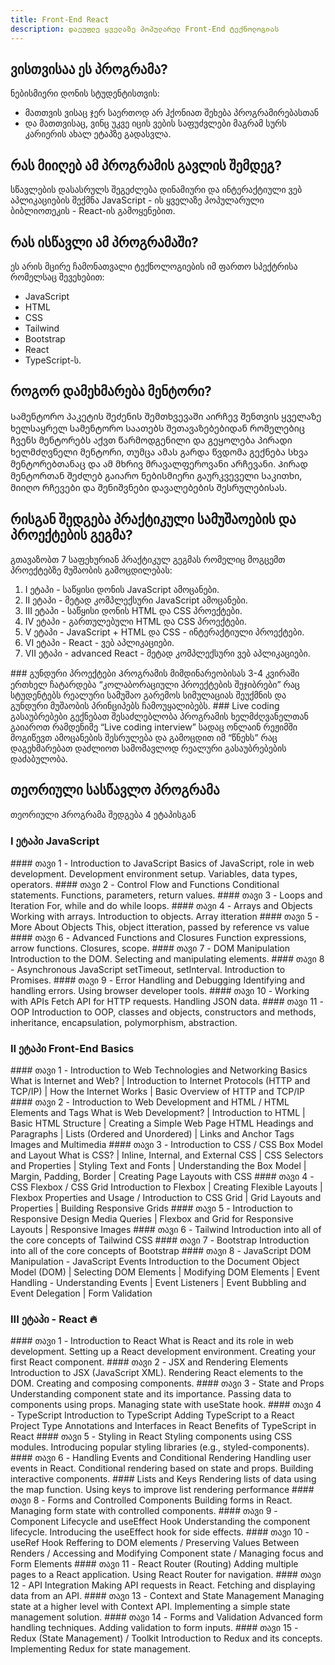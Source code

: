 ```yaml
---
title: Front-End React
description: დაეუფლე ყველაზე პოპულარულ Front-End ტექნოლოგიას
---
```


## ვისთვისაა ეს პროგრამა?

ნებისმიერი დონის სტუდენტისთვის:

- მათთვის ვისაც ჯერ საერთოდ არ ჰქონიათ შეხება პროგრამირებასთან
- და მათთვისაც, ვინც უკვე იცის ვების საფუძვლები მაგრამ სურს კარიერის ახალ ეტაპზე გადასვლა.

## რას მიიღებ ამ პროგრამის გავლის შემდეგ?

სწავლების დასასრულს შეგეძლება დინამიური და ინტერაქტიული ვებ აპლიკაციების შექმნა JavaScript - ის ყველაზე პოპულარული ბიბლიოთეკის - React-ის გამოყენებით.

## რას ისწავლი ამ პროგრამაში?

ეს არის მცირე ჩამონათვალი ტექნოლოგიების იმ ფართო სპექტრისა რომელსაც შევეხებით:

- JavaScript
- HTML
- CSS
- Tailwind
- Bootstrap
- React
- TypeScript-ს.

## როგორ დამეხმარება მენტორი?

Სამენტორო პაკეტის შეძენის შემთხვევაში აირჩევ შენთვის ყველაზე ხელსაყრელ სამენტორო საათებს შეთავაზებებიდან რომელებიც ჩვენს მენტორებს აქვთ წარმოდგენილი და გეყოლება პირადი ხელმძღვნელი მენტორი, თუმცა ამას გარდა წვდომა გექნება სხვა მენტორებთანაც და ამ მხრივ მრავალფეროვანი არჩევანი. Პირად მენტორთან შეძლებ გაიარო ნებისმიერი გაურკვეველი საკითხი, მიიღო რჩევები და შენიშვნები დავალებების შესრულებისას.

## რისგან შედგება პრაქტიკული სამუშაოების და პროექტების გეგმა?

გთავაზობთ 7 საფეხურიან პრაქტიკულ გეგმას რომელიც მოგცემთ პროექტებზე მუშაობის გამოცდილებას:

1. I ეტაპი - საწყისი დონის JavaScript ამოცანები.
1. II ეტაპი - მეტად კომპლექსური JavaScript ამოცანები.
1. III ეტაპი - საწყისი დონის HTML და CSS პროექტები.
1. IV ეტაპი - გართულებული HTML და CSS პროექტები.
1. V ეტაპი - JavaScript + HTML და CSS - ინტერაქტიული პროექტები.
1. VI ეტაპი - React - ვებ აპლიკაციები.
1. VII ეტაპი - advanced React - მეტად კომპლექსური ვებ აპლიკაციები.

<Callout>
  ### გუნდური პროექტები Პროგრამის მიმდინარეობისას 3-4 კვირაში ერთხელ ჩატარდება
  “კოლაბორაციული პროექტების შეჯიბრები” რაც სტუდენტებს რეალური სამუშაო გარემოს
  სიმულაციას შეუქმნის და გუნდური მუშაობის პრინციპებს ჩამოუყალიბებს.
</Callout>

<Callout>
### Live coding გასაუბრებები
გექნებათ შესაძლებლობა პროგრამის ხელმძღვანელთან გაიაროთ რამდენიმე “Live coding interview” სადაც ონლაინ რეჟიმში მოგიწევთ ამოცანების შესრულება და გამოცდით იმ “წნეხს” რაც დაგეხმარებათ დაძლიოთ სამომავლოდ რეალური გასაუბრებების დაძაბულობა.

</Callout>

## თეორიული სასწავლო პროგრამა

თეორიული Პროგრამა შედგება 4 ეტაპისგან

### I ეტაპი JavaScript

<div className="grid sm:grid-cols-2 gap-4 mt-6">

<Card>
  #### თავი 1 - Introduction to JavaScript Basics of JavaScript, role in web
  development. Development environment setup. Variables, data types, operators.
</Card>

<Card>
  #### თავი 2 - Control Flow and Functions Conditional statements. Functions,
  parameters, return values.
</Card>
<Card>
  #### თავი 3 - Loops and Iteration For, while and do while loops.
</Card>
<Card>
  #### თავი 4 - Arrays and Objects Working with arrays. Introduction to objects.
  Array itteration
</Card>

<Card>
  #### თავი 5 - More About Objects This, object itteration, passed by reference
  vs value
</Card>

<Card>
  #### თავი 6 - Advanced Functions and Closures Function expressions, arrow
  functions. Closures, scope.
</Card>

<Card>
  #### თავი 7 - DOM Manipulation Introduction to the DOM. Selecting and
  manipulating elements.
</Card>

<Card>
  #### თავი 8 - Asynchronous JavaScript setTimeout, setInterval. Introduction to
  Promises.
</Card>

<Card>
  #### თავი 9 - Error Handling and Debugging Identifying and handling errors.
  Using browser developer tools.
</Card>

<Card>
  #### თავი 10 - Working with APIs Fetch API for HTTP requests. Handling JSON
  data.
</Card>

<Card>
  #### თავი 11 - OOP Introduction to OOP, classes and objects, constructors and
  methods, inheritance, encapsulation, polymorphism, abstraction.
</Card>

</div>

### II ეტაპი Front-End Basics

<div className="grid sm:grid-cols-2 gap-4 mt-6">

<Card>
  #### თავი 1 - Introduction to Web Technologies and Networking Basics What is
  Internet and Web? | Introduction to Internet Protocols (HTTP and TCP/IP) | How
  the Internet Works | Basic Overview of HTTP and TCP/IP
</Card>
<Card>
  #### თავი 2 - Introduction to Web Development and HTML / HTML Elements and
  Tags What is Web Development? | Introduction to HTML | Basic HTML Structure |
  Creating a Simple Web Page HTML Headings and Paragraphs | Lists (Ordered and
  Unordered) | Links and Anchor Tags Images and Multimedia
</Card>

<Card>
  #### თავი 3 - Introduction to CSS / CSS Box Model and Layout What is CSS? |
  Inline, Internal, and External CSS | CSS Selectors and Properties | Styling
  Text and Fonts | Understanding the Box Model | Margin, Padding, Border |
  Creating Page Layouts with CSS
</Card>

<Card>
  #### თავი 4 - CSS Flexbox / CSS Grid Introduction to Flexbox | Creating
  Flexible Layouts | Flexbox Properties and Usage / Introduction to CSS Grid |
  Grid Layouts and Properties | Building Responsive Grids
</Card>

<Card>
  #### თავი 5 - Introduction to Responsive Design Media Queries | Flexbox and
  Grid for Responsive Layouts | Responsive Images
</Card>

<Card>
  #### თავი 6 - Tailwind Introduction into all of the core concepts of Tailwind
  CSS
</Card>

<Card>
  #### თავი 7 - Bootstrap Introduction into all of the core concepts of
  Bootstrap
</Card>

<Card>
  #### თავი 8 - JavaScript DOM Manipulation - JavaScript Events Introduction to
  the Document Object Model (DOM) | Selecting DOM Elements | Modifying DOM
  Elements | Event Handling - Understanding Events | Event Listeners | Event
  Bubbling and Event Delegation | Form Validation
</Card>

</div>

### III ეტაპი - React 🔥

<div className="grid sm:grid-cols-2 gap-4 mt-6">

<Card>
  #### თავი 1 - Introduction to React What is React and its role in web
  development. Setting up a React development environment. Creating your first
  React component.
</Card>
<Card>
  #### თავი 2 - JSX and Rendering Elements Introduction to JSX (JavaScript XML).
  Rendering React elements to the DOM. Creating and composing components.
</Card>
<Card>
  #### თავი 3 - State and Props Understanding component state and its
  importance. Passing data to components using props. Managing state with
  useState hook.
</Card>
<Card>
  #### თავი 4 - TypeScript Introduction to TypeScript Adding TypeScript to a
  React Project Type Annotations and Interfaces in React Benefits of TypeScript
  in React
</Card>

<Card>
  #### თავი 5 - Styling in React Styling components using CSS modules.
  Introducing popular styling libraries (e.g., styled-components).
</Card>

<Card>
  #### თავი 6 - Handling Events and Conditional Rendering Handling user events
  in React. Conditional rendering based on state and props. Building interactive
  components.
</Card>

<Card>
  #### Lists and Keys Rendering lists of data using the map function. Using keys
  to improve list rendering performance
</Card>

<Card>
  #### თავი 8 - Forms and Controlled Components Building forms in React.
  Managing form state with controlled components.
</Card>

<Card>
  #### თავი 9 - Component Lifecycle and useEffect Hook Understanding the
  component lifecycle. Introducing the useEffect hook for side effects.
</Card>

<Card>
  #### თავი 10 - useRef Hook Reffering to DOM elements / Preserving Values
  Between Renders / Accessing and Modifying Component state / Managing focus and
  Form Elements
</Card>

<Card>
  #### თავი 11 - React Router (Routing) Adding multiple pages to a React
  application. Using React Router for navigation.
</Card>

<Card>
  #### თავი 12 - API Integration Making API requests in React. Fetching and
  displaying data from an API.
</Card>

<Card>
  #### თავი 13 - Context and State Management Managing state at a higher level
  with Context API. Implementing a simple state management solution.
</Card>

<Card>
  #### თავი 14 - Forms and Validation Advanced form handling techniques. Adding
  validation to form inputs.
</Card>

<Card>
  #### თავი 15 - Redux (State Management) / Toolkit Introduction to Redux and
  its concepts. Implementing Redux for state management.
</Card>

</div>
